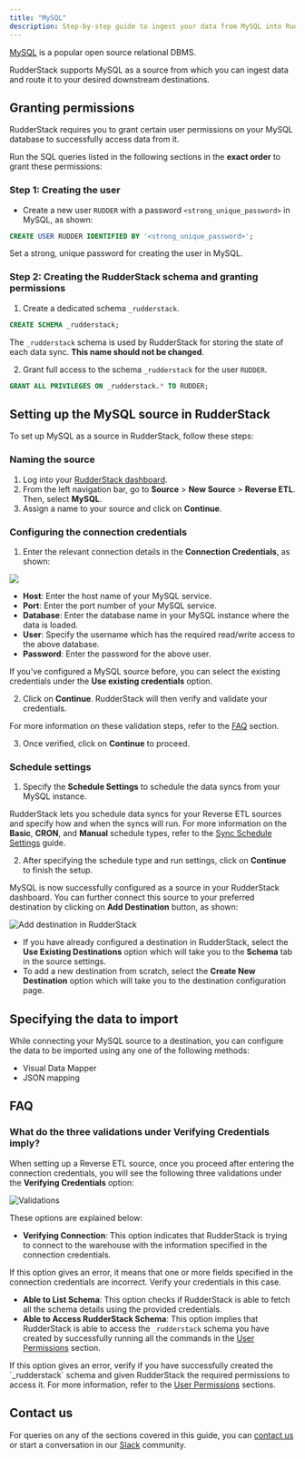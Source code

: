 ```yaml
---
title: "MySQL"
description: Step-by-step guide to ingest your data from MySQL into RudderStack.
---
```


[MySQL](https://www.mysql.com/) is a popular open source relational DBMS.

RudderStack supports MySQL as a source from which you can ingest data and route it to your desired downstream destinations.

## Granting permissions

RudderStack requires you to grant certain user permissions on your MySQL database to successfully access data from it.

Run the SQL queries listed in the following sections in the  **exact order** to grant these permissions:

### Step 1: Creating the user

- Create a new user `RUDDER` with a password `<strong_unique_password>` in MySQL, as shown:

```sql
CREATE USER RUDDER IDENTIFIED BY '<strong_unique_password>';
```

<div class="warningBlock">
Set a strong, unique password for creating the user in MySQL.
</div>

### Step 2: Creating the RudderStack schema and granting permissions

1. Create a dedicated schema `_rudderstack`.

```sql
CREATE SCHEMA _rudderstack;
```

<div class="warningBlock">
The <code class="inline-code">_rudderstack</code> schema is used by RudderStack for storing the state of each data sync. <strong>This name should not be changed</strong>.
</div>

2. Grant full access to the schema `_rudderstack` for the user `RUDDER`.

```sql
GRANT ALL PRIVILEGES ON _rudderstack.* TO RUDDER;
```

## Setting up the MySQL source in RudderStack

To set up MySQL as a source in RudderStack, follow these steps:

### Naming the source

1. Log into your [RudderStack dashboard](https://app.rudderstack.com/).
2. From the left navigation bar, go to **Source** > **New Source** > **Reverse ETL**.  Then, select **MySQL**.
3. Assign a name to your source and click on **Continue**.

### Configuring the connection credentials

1. Enter the relevant connection details in the **Connection Credentials**, as shown:

<img src="../../assets/warehouse-actions-sources/mysql-connection-settings.png" />

* **Host**: Enter the host name of your MySQL service.
* **Port**: Enter the port number of your MySQL service.
* **Database**: Enter the database name in your MySQL instance where the data is loaded.
* **User**: Specify the username which has the required read/write access to the above database.
* **Password**: Enter the password for the above user.

<div class="infoBlock">
If you've configured a MySQL source before, you can select the existing credentials under the <strong>Use existing credentials</strong> option.
</div>

2. Click on **Continue**. RudderStack will then verify and validate your credentials. 

<div class="infoBlock">
For more information on these validation steps, refer to the <a href="#faq">FAQ</a> section. 
</div>

3. Once verified, click on **Continue** to proceed.

### Schedule settings

1. Specify the **Schedule Settings** to schedule the data syncs from your MySQL instance.

<div class="infoBlock">

RudderStack lets you schedule data syncs for your Reverse ETL sources and specify how and when the syncs will run. For more information on the <strong>Basic</strong>, <strong>CRON</strong>, and <strong>Manual</strong> schedule types, refer to the <a href="https://www.rudderstack.com/docs/sources/reverse-etl/common-settings/sync-schedule-settings/">Sync Schedule Settings</a> guide.
</div>

2. After specifying the schedule type and run settings, click on **Continue** to finish the setup.

MySQL is now successfully configured as a source in your RudderStack dashboard. You can further connect this source to your preferred destination by clicking on **Add Destination** button, as shown:

<img src="../../assets/warehouse-actions-sources/add-destination.png" alt="Add destination in RudderStack" />

<div class="infoBlock">
<ul>
    <li>If you have already configured a destination in RudderStack, select the <strong>Use Existing Destinations</strong> option which will take you to the <strong>Schema</strong> tab in the source settings.</li>
    <li>To add a new destination from scratch, select the <strong>Create New Destination</strong> option which will take you to the destination configuration page.</li>
</ul>
</div>

## Specifying the data to import

While connecting your MySQL source to a destination, you can configure the data to be imported using any one of the following methods:

- <Link to="/sources/reverse-etl/features/visual-data-mapper/">Visual Data Mapper</Link>
- <Link to="/sources/reverse-etl/common-settings/importing-data-using-tables/">JSON mapping</Link>

## FAQ

### What do the three validations under Verifying Credentials imply?

When setting up a Reverse ETL source, once you proceed after entering the connection credentials, you will see the following three validations under the **Verifying Credentials** option:

<img src="../../assets/warehouse-actions-sources/validations.png" alt="Validations" />

These options are explained below:

* **Verifying Connection**: This option indicates that RudderStack is trying to connect to the warehouse with the information specified in the connection credentials. 

<div class="warningBlock">

If this option gives an error, it means that one or more fields specified in the connection credentials are incorrect. Verify your credentials in this case.
</div>

* **Able to List Schema**: This option checks if RudderStack is able to fetch all the schema details using the provided credentials. 
* **Able to Access RudderStack Schema**: This option implies that RudderStack is able to access the `_rudderstack` schema you have created by successfully running all the commands in the [User Permissions](#step-2-creating-the-rudderstack-schema-and-granting-permissions) section. 

<div class="warningBlock">
If this option gives an error, verify if you have successfully created the `_rudderstack` schema and given RudderStack the required permissions to access it. For more information, refer to the <a href="#step-2-creating-the-rudderstack-schema-and-granting-permissions">User Permissions</a> sections.
</div>

## Contact us

For queries on any of the sections covered in this guide, you can [contact us](mailto:%20docs@rudderstack.com) or start a conversation in our [Slack](https://rudderstack.com/join-rudderstack-slack-community) community.
